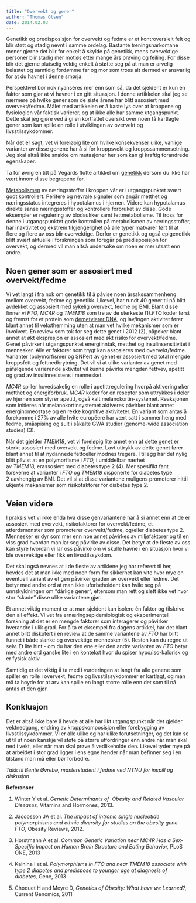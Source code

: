 ```yaml
---
title: "Overvekt og gener"
author: "Thomas Olsen"
date: 2014.02.03
---
```


Genetikk og predisposisjon for overvekt og fedme er et kontroversielt felt og blir støtt og stadig nevnt i samme ordelag. Bastante treningsnarkomane mener gjerne det blir for enkelt å skylde på genetikk, mens overvektige personer blir stadig mer motløs etter mange års prøving og feiling. For disse blir det gjerne plutselig veldig enkelt å støtte seg på at man er arvelig belastet og samtidig fordømme far og mor som tross alt dermed er ansvarlig for at du havnet i denne smørja.

Perspektivet bør nok nyanséres mer enn som så, da det sjeldent er kun én faktor som gjør at vi havner i en gitt situasjon. I denne artikkelen skal jeg se nærmere på hvilke gener som de siste årene har blitt assosiert med overvekt/fedme. Målet med artikkelen er å kaste lys over at kroppene og fysiologien vår faktisk varierer, og at ikke alle har samme utgangspunkt. Dette skal jeg gjøre ved å gi en kortfattet oversikt over noen få kartlagte gener som kan spille en rolle i utviklingen av overvekt og livsstilssykdommer.

Når det er sagt, vet vi foreløpig lite om hvilke konsekvenser ulike, vanlige varianter av disse genene har å si for kroppsvekt og kroppssammensetning. Jeg skal altså ikke snakke om mutasjoner her som kan gi kraftig forandrede egenskaper.

Ta for øvrig en titt på Vegards flotte artikkel om [genetikk](brokenlink/genetiske-og-metabolske-sykdommer-genetikk/) dersom du ikke har vært innom disse begrepene før.

[Metabolismen](../metabolismen.qmd) av næringsstoffer i kroppen vår er i utgangspunktet svært godt kontrollert. Perifere og nevrale signaler som angår metthet og næringsstatus integreres i hypotalamus i hjernen. Videre kan hypotalamus direkte sanse næringsstoffer og kontrollere forbruket av disse. Gode eksempler er regulering av blodsukker samt fettmetabolisme. Til tross for denne i utgangspunktet gode kontrollen på metabolismen av næringsstoffer, har inaktivitet og ekstrem tilgjengelighet på alle typer matvarer ført til at flere og flere av oss blir overvektige. Derfor er genetikk og også epigenetikk blitt svært aktuelle i forskningen som foregår på predisposisjon for overvekt, og dermed vil man altså undersøke om noen er mer utsatt enn andre.

## Noen gener som er assosiert med overvekt/fedme

Vi vet langt i fra nok om genetikk til å påvise noen årsakssammenheng mellom overvekt, fedme og genetikk. Likevel, har rundt 40 gener til nå blitt avdekket og assosiert med sykelig overvekt, fedme og BMI. Blant disse finner vi *FTO, MC4R* og *TMEM18* som tre av de sterkeste (1).*FTO* koder først og fremst for et protein som [demetylerer DNA](brokenlink/bioblikk-dna-metylering-og-epigenetikk/), og lav/ingen aktivitet fører blant annet til veksthemming uten at man vet hvilke mekanismer som er involvert. En review som tok for seg dette genet i 2012 (2), påpeker blant annet at økt ekspresjon er assosiert med økt risiko for overvekt/fedme. Genet påvirker i utgangspunktet energiinntak, metthet og insulinsensitivitet i mennesker. Alle er faktorer som trygt kan assosieres med overvekt/fedme. Varianter (polymorfismer og SNPer) av genet er assosiert med total mengde kroppsfett og fettnedbrytning. Det vil si at ulike varianter av genet med påfølgende varierende aktivitet vil kunne påvirke mengden fettvev, apetitt og grad av insulinresistens i mennesket.

*MC4R* spiller hovedsakelig en rolle i apetittregulering hvorpå aktivering øker metthet og energiforbruk. *MC4R* koder for en reseptor som uttrykkes i deler av hjernen som styrer apetitt, også kalt melanokortin-systemet. Reaksjonen som initieres når melanokortinsystemet aktiveres påvirker blant annet energihomeostase og en rekke kognitive aktiviteter. En variant som antas å forekomme i 27% av alle hvite européere har vært satt i sammenheng med fedme, småspising og sult i såkalte GWA studier (genome-wide association studies) (3).

Når det gjelder *TMEM18*, vet vi foreløpig lite annet enn at dette genet er sterkt assosiert med overvekt og fedme. Lavt uttrykk av dette genet fører blant annet til at nydannede fettceller modnes tregere. I tillegg har det nylig blitt påvist at en polymorfisme i *FTO,* i umiddelbar nærhet av *TMEM18,* erassosiert med diabetes type 2 (4). Mer spesifikt fant forskerne at varianter i *FTO* og *TMEM18* disponerte for diabetes type 2 uavhengig av BMI. Det vil si at disse variantene muligens promoterer hittil ukjente mekanismer som risikofaktorer for diabetes type 2.

## Veien videre

I praksis vet vi ikke enda hva disse genvariantene har å si annet enn at de er assosiert med overvekt, risikofaktorer for overvekt/fedme, et atferdsmønster som promoterer overvekt/fedme, og/eller diabetes type 2. Mennesker er dyr som mer enn noe annet påvirkes av miljøfaktorer og til en viss grad hvordan man lar seg påvirke av disse. Det betyr at de fleste av oss kan styre hvordan vi lar oss påvirke om vi skulle havne i en situasjon hvor vi ble overvektige eller fikk en livsstilssykdom.

Det skal også nevnes at i de fleste av artiklene jeg har referert til her, hevdes det at man ikke med noen form for sikkerhet kan vite hvor mye en eventuell variant av et gen påvirker graden av overvekt eller fedme. Det betyr med andre ord at man ikke uforbeholdent kan hvile seg på unnskyldningen om "dårlige gener", ettersom man rett og slett ikke vet hvor stor "skade" disse ulike variantene gjør.

Et annet viktig moment er at man sjeldent kan isolere èn faktor og tilskrive den all effekt. Vi vet fra ernæringsepidemiologisk og eksperimentell forskning at det er en mengde faktorer som interagerer og påvirker hverandre i ulik grad. For å ta et eksempel fra dagens artikkel, har det blant annet blitt diskutert i en review at de samme variantene av *FTO* har blitt funnet i både slanke og overvektige mennesker (5). Resten kan du regne ut selv. Et lite hint - om du har den ene eller den andre varianten av *FTO* betyr med andre ord ganske lite i en kontekst hvor du spiser hypo/iso-kalorisk og er fysisk aktiv.

Samtidig er det viktig å ta med i vurderingen at langt fra alle genene som spiller en rolle i overvekt, fedme og livsstilssykdommer er kartlagt, og man må ta høyde for at arv kan spille en langt større rolle enn det som til nå antas at den gjør.

## Konklusjon

Det er altså ikke bare å hevde at alle har likt utgangspunkt når det gjelder vektnedgang, endring av kroppskomposisjon eller forebygging av livsstilssykdommer. Vi er alle ulike og har ulike forutsetninger, og det kan se ut til at noen kanskje vil støte på større utfordringer enn andre når man skal ned i vekt, eller når man skal prøve å vedlikeholde den. Likevel tyder mye på at arbeidet i stor grad ligger i ens egne hender når man befinner seg i en tilstand man må eller bør forbedre.

*Takk til Bente Øvrebø, masterstudent i fedme ved NTNU for inspill og diskusjon*

**Referanser**

1.  Winter Y et al. *Genetic Determinants of  Obesity and Related Vascular Diseases,* Vitamins and Hormones, 2013.

2.  Jacobsson JA et al. *The impact of intronic single nucleotide polymorphisms and ethnic diversity for studies on the obesity gene FTO*, Obesity Reviews, 2012.

3.  Horstmann A et al. *Common Genetic Variation near MC4R Has a Sex-Specific Impact on Human Brain Structure and Eating Behavior,* PLoS ONE, 2013

4.  Kalnina I et al. *Polymorphisms in FTO and near TMEM18 associate with type 2 diabetes and predispose to younger age at diagnosis of diabetes,* Gene, 2013

5.  Choquet H and Meyre D, *Genetics of Obesity: What have we Learned?,* Current Genomics, 2011

